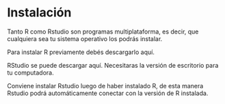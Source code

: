 # Instalación

Tanto R como Rstudio son programas multiplataforma, es decir, que cualquiera sea tu sistema operativo los podrás instalar.

Para instalar R previamente debés descargarlo aquí.

RStudio se puede descargar aquí. Necesitaras la versión de escritorio para tu computadora.

Conviene instalar Rstudio luego de haber instalado R, de esta manera Rstudio podrá automáticamente conectar con la versión de R instalada.

